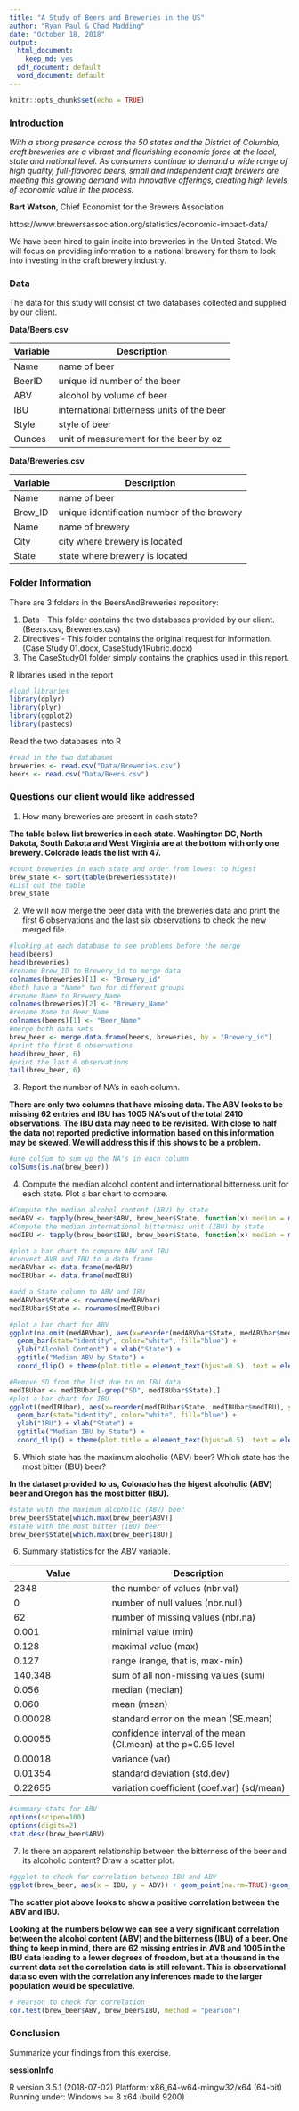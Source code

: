```yaml
---
title: "A Study of Beers and Breweries in the US"
author: "Ryan Paul & Chad Madding"
date: "October 18, 2018"
output:
  html_document:
    keep_md: yes
  pdf_document: default
  word_document: default
---
```


```r
knitr::opts_chunk$set(echo = TRUE)
```

### Introduction

*With a strong presence across the 50 states and the District of Columbia, craft breweries are a vibrant and flourishing economic force at the local, state and national level. As consumers continue to demand a wide range of high quality, full-flavored beers, small and independent craft brewers are meeting this growing demand with innovative offerings, creating high levels of economic value in the process.*

**Bart Watson**, Chief Economist for the Brewers Association

https://www.brewersassociation.org/statistics/economic-impact-data/

We have been hired to gain incite into breweries in the United Stated. We will focus on providing information to a national brewery for them to look into investing in the craft brewery industry.

### Data

The data for this study will consist of two databases collected and supplied by our client.

**Data/Beers.csv**

| Variable | Description |
| -------- | ----------- |
| Name | name of beer |
| BeerID | unique id number of the beer |
| ABV | alcohol by volume of beer |
| IBU | international bitterness units of the beer |
| Style | style of beer |
| Ounces | unit of measurement for the beer by oz |

**Data/Breweries.csv**

| Variable | Description |
| -------- | ----------- |
| Name | name of beer |
| Brew_ID | unique identification number of the brewery |
| Name | name of brewery |
| City | city where brewery is located |
| State | state where brewery is located |

### Folder Information

There are 3 folders in the BeersAndBreweries repository:

   1. Data - This folder contains the two databases provided by our client. (Beers.csv, Breweries.csv)
   2. Directives - This folder contains the original request for information. (Case Study 01.docx, CaseStudy1Rubric.docx)
   3. The CaseStudy01 folder simply contains the graphics used in this report.

R libraries used in the report
```r
#load libraries
library(dplyr)
library(plyr)
library(ggplot2)
library(pastecs)
```

Read the two databases into R
```r
#read in the two databases
breweries <- read.csv("Data/Breweries.csv")
beers <- read.csv("Data/Beers.csv")
```

### Questions our client would like addressed

   1. How many breweries are present in each state?
   
**The table below list breweries in each state. Washington DC, North Dakota, South Dakota and West Virginia are at the bottom with only one brewery. Colorado leads the list with 47.**

```r
#count breweries in each state and order from lowest to higest
brew_state <- sort(table(breweries$State))
#List out the table 
brew_state
```

   2. We will now merge the beer data with the breweries data and print the first 6 observations and the last six observations to check the new merged file.

```r
#looking at each database to see problems before the merge
head(beers)
head(breweries)
#rename Brew_ID to Brewery_id to merge data
colnames(breweries)[1] <- "Brewery_id"
#both have a "Name" two for different groups
#rename Name to Brewery_Name
colnames(breweries)[2] <- "Brewery_Name"
#rename Name to Beer_Name
colnames(beers)[1] <- "Beer_Name"
#merge both data sets
brew_beer <- merge.data.frame(beers, breweries, by = "Brewery_id")
#print the first 6 observations
head(brew_beer, 6)
#print the last 6 observations
tail(brew_beer, 6)
```

   3. Report the number of NA's in each column.
   
**There are only two columns that have missing data. The ABV looks to be missing 62 entries and IBU has 1005 NA's out of the total 2410 observations. The IBU data may need to be revisited. With close to half the data not reported predictive information based on this information may be skewed. We will address this if this shows to be a problem.**
   
```r
#use colSum to sum up the NA's in each column
colSums(is.na(brew_beer))

```

   4. Compute the median alcohol content and international bitterness unit for each state. Plot a bar chart to compare.
   
```r
#Compute the median alcohol content (ABV) by state
medABV <- tapply(brew_beer$ABV, brew_beer$State, function(x) median = median(x, na.rm = TRUE))
#Compute the median international bitterness unit (IBU) by state
medIBU <- tapply(brew_beer$IBU, brew_beer$State, function(x) median = median(x, na.rm = TRUE))

#plot a bar chart to compare ABV and IBU
#convert AVB and IBU to a data frame
medABVbar <- data.frame(medABV)
medIBUbar <- data.frame(medIBU)

#add a State column to ABV and IBU
medABVbar$State <- rownames(medABVbar)
medIBUbar$State <- rownames(medIBUbar)

#plot a bar chart for ABV
ggplot(na.omit(medABVbar), aes(x=reorder(medABVbar$State, medABVbar$medABV), y=medABVbar$medABV)) +
  geom_bar(stat="identity", color="white", fill="blue") +
  ylab("Alcohol Content") + xlab("State") +
  ggtitle("Median ABV by State") +
  coord_flip() + theme(plot.title = element_text(hjust=0.5), text = element_text(size=7.5))

#Remove SD from the list due to no IBU data
medIBUbar <- medIBUbar[-grep("SD", medIBUbar$State),]
#plot a bar chart for IBU
ggplot((medIBUbar), aes(x=reorder(medIBUbar$State, medIBUbar$medIBU), y=medIBUbar$medIBU)) +
  geom_bar(stat="identity", color="white", fill="blue") +
  ylab("IBU") + xlab("State") +
  ggtitle("Median IBU by State") +
  coord_flip() + theme(plot.title = element_text(hjust=0.5), text = element_text(size=7.5))

```

   5. Which state has the maximum alcoholic (ABV) beer? Which state has the most bitter (IBU) beer?

**In the dataset provided to us, Colorado has the higest alcoholic (ABV) beer and Oregon has the most bitter (IBU).**
      
```r
#state wuth the maximum alcoholic (ABV) beer
brew_beer$State[which.max(brew_beer$ABV)]
#state with the most bitter (IBU) beer
brew_beer$State[which.max(brew_beer$IBU)]
```

   6. Summary statistics for the ABV variable.

| Value | Description |
|-------|-------------|
| 2348 | the number of values (nbr.val) |
| 0 | number of null values (nbr.null) |
| 62 | number of missing values (nbr.na) |
| 0.001 | minimal value (min) |
| 0.128 | maximal value (max) |
| 0.127 | range (range, that is, max-min) |
| 140.348 | sum of all non-missing values (sum) |
| 0.056 | median (median) |
| 0.060 | mean (mean) |
| 0.00028 | standard error on the mean (SE.mean) |
| 0.00055 | confidence interval of the mean (CI.mean) at the p=0.95 level |
| 0.00018 | variance (var) |
| 0.01354 | standard deviation (std.dev) |
| 0.22655 | variation coefficient (coef.var) (sd/mean) |

```r
#summary stats for ABV
options(scipen=100)
options(digits=2)
stat.desc(brew_beer$ABV)
```

   7. Is there an apparent relationship between the bitterness of the beer and its alcoholic content? Draw a scatter plot.
   
```r
#ggplot to check for correlation between IBU and ABV
ggplot(brew_beer, aes(x = IBU, y = ABV)) + geom_point(na.rm=TRUE)+geom_smooth(method=lm,se=FALSE, na.rm=TRUE)
```

**The scatter plot above looks to show a positive correlation between the ABV and IBU.**

**Looking at the numbers below we can see a very significant correlation between the alcohol content (ABV) and the bitterness (IBU) of a beer. One thing to keep in mind, there are 62 missing entries in AVB and 1005 in the IBU data leading to a lower degrees of freedom, but at a thousand in the current data set the correlation data is still relevant. This is observational data so even with the correlation any inferences made to the larger population would be speculative.**

```r
# Pearson to check for correlation 
cor.test(brew_beer$ABV, brew_beer$IBU, method = "pearson")
```

### Conclusion

Summarize your findings from this exercise.

**sessionInfo**

R version 3.5.1 (2018-07-02)
Platform: x86_64-w64-mingw32/x64 (64-bit)
Running under: Windows >= 8 x64 (build 9200)
